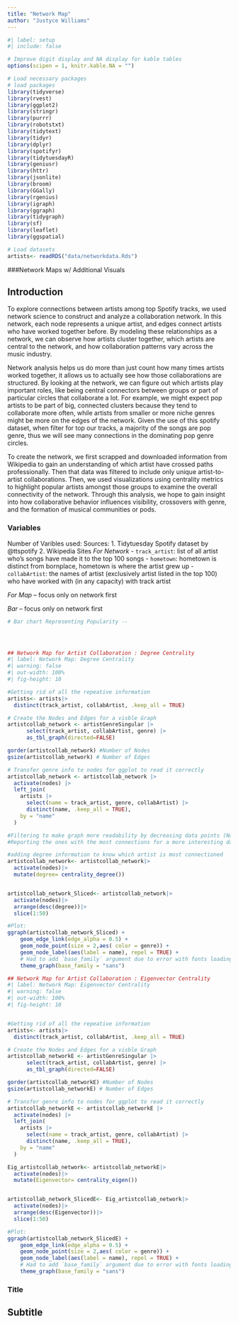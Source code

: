 ```yaml
---
title: "Network Map"
author: "Justyce Williams"
---
```


```r
#| label: setup
#| include: false

# Improve digit display and NA display for kable tables
options(scipen = 1, knitr.kable.NA = "")

# Load necessary packages
# load packages
library(tidyverse)
library(rvest)
library(ggplot2)
library(stringr)
library(purrr)
library(robotstxt)
library(tidytext)
library(tidyr)
library(dplyr)
library(spotifyr)
library(tidytuesdayR)
library(geniusr)
library(httr)
library(jsonlite)
library(broom)
library(GGally)
library(rgenius)
library(igraph)
library(ggraph)
library(tidygraph)
library(sf)
library(leaflet)
library(ggspatial)

# Load datasets
artists<- readRDS("data/networkdata.Rds")
```

###Network Maps w/ Additional Visuals 

## Introduction

To explore connections between artists among top Spotify tracks, we used network science to construct and analyze a collaboration network. In this network, each node represents a unique artist, and edges connect artists who have worked together before. By modeling these relationships as a network, we can observe how artists cluster together, which artists are central to the network, and how collaboration patterns vary across the music industry.

Network analysis helps us do more than just count how many times artists worked together, it allows us  to actually see how those collaborations are structured. By looking at the network, we can figure out which artists play important roles, like being central connectors between groups or part of particular circles that collaborate a lot. For example, we might expect pop artists to be part of big, connected clusters because they tend to collaborate more often, while artists from smaller or more niche genres might be more on the edges of the network. Given the use of this spotify dataset, when filter for top our tracks, a majority of the songs are pop genre, thus we will see many connections in the dominating pop genre circles. 

To create the network, we first scrapped and downloaded information from Wikipedia to gain an understanding of which artist have crossed paths professionally. Then that data was filtered to include only unique artist-to-artist collaborations. Then, we used visualizations using centrality metrics to highlight popular artists amongst those groups to examine the overall connectivity of the network. Through this analysis, we hope to gain insight into how collaborative behavior influences visibility, crossovers with genre, and the formation of musical communities or pods. 


### Variables 
Number of Varibles used: 
Sources:
1. Tidytuesday Spotify dataset by @ttspotify
2. Wikipedia Sites 
*For Network*
- `track_artist`: list of all artist who's songs have made it to the top 100 songs 
- `hometown`: hometown is distinct from bornplace, hometown is where the artist grew up
- `collabArtist`: the names of artist (exclusively artist listed in the top 100) who have worked with (in any capacity) with track artist

*For Map* -- focus only on network first 


*Bar* -- focus only on network first 



```r
# Bar chart Representing Popularity -- 





```



```r
## Network Map for Artist Collaboration : Degree Centrality 
#| label: Network Map: Degree Centrality 
#| warning: false
#| out-width: 100%
#| fig-height: 10

#Getting rid of all the repeative information 
artists<- artists|>
  distinct(track_artist, collabArtist, .keep_all = TRUE)

# Create the Nodes and Edges for a visble Graph 
artistcollab_network <- artistGenreSingular |>
      select(track_artist, collabArtist, genre) |>
      as_tbl_graph(directed=FALSE)

gorder(artistcollab_network) #Number of Nodes 
gsize(artistcollab_network) # Number of Edges 

# Transfer genre info to nodes for ggplot to read it correctly 
artistcollab_network <- artistcollab_network |>
  activate(nodes) |>
  left_join(
    artists |> 
      select(name = track_artist, genre, collabArtist) |> 
      distinct(name, .keep_all = TRUE),
    by = "name"
  )

#Filtering to make graph more readability by decreasing data points (Note to Self-- Refer to Lab 10)
#Reporting the ones with the most connections for a more interesting data 

#adding degree information to know which artist is most connectioned 
artistcollab_network<- artistcollab_network|>
  activate(nodes)|>
  mutate(degree= centrality_degree())


artistcollab_network_Sliced<- artistcollab_network|>
  activate(nodes)|>
  arrange(desc(degree))|>
  slice(1:50)

#Plot: 
ggraph(artistcollab_network_Sliced) +
    geom_edge_link(edge_alpha = 0.5) +
    geom_node_point(size = 2,aes( color = genre)) +
    geom_node_label(aes(label = name), repel = TRUE) +
    # Had to add `base_family` argument due to error with fonts loading for PDF
    theme_graph(base_family = "sans")


```


```r
## Network Map for Artist Collaboration : Eigenvector Centrality 
#| label: Network Map: Eigenvector Centrality 
#| warning: false
#| out-width: 100%
#| fig-height: 10


#Getting rid of all the repeative information 
artists<- artists|>
  distinct(track_artist, collabArtist, .keep_all = TRUE)

# Create the Nodes and Edges for a visble Graph 
artistcollab_networkE <- artistGenreSingular |>
      select(track_artist, collabArtist, genre) |>
      as_tbl_graph(directed=FALSE)

gorder(artistcollab_networkE) #Number of Nodes 
gsize(artistcollab_networkE) # Number of Edges 

# Transfer genre info to nodes for ggplot to read it correctly 
artistcollab_networkE <- artistcollab_networkE |>
  activate(nodes) |>
  left_join(
    artists |> 
      select(name = track_artist, genre, collabArtist) |> 
      distinct(name, .keep_all = TRUE),
    by = "name"
  )

Eig_artistcollab_network<- artistcollab_networkE|>
  activate(nodes)|>
  mutate(Eigenvector= centrality_eigen())


artistcollab_network_SlicedE<- Eig_artistcollab_network|>
  activate(nodes)|>
  arrange(desc(Eigenvector))|>
  slice(1:50)

#Plot: 
ggraph(artistcollab_network_SlicedE) +
    geom_edge_link(edge_alpha = 0.5) +
    geom_node_point(size = 2,aes( color = genre)) +
    geom_node_label(aes(label = name), repel = TRUE) +
    # Had to add `base_family` argument due to error with fonts loading for PDF
    theme_graph(base_family = "sans")


```






### Title

## Subtitle